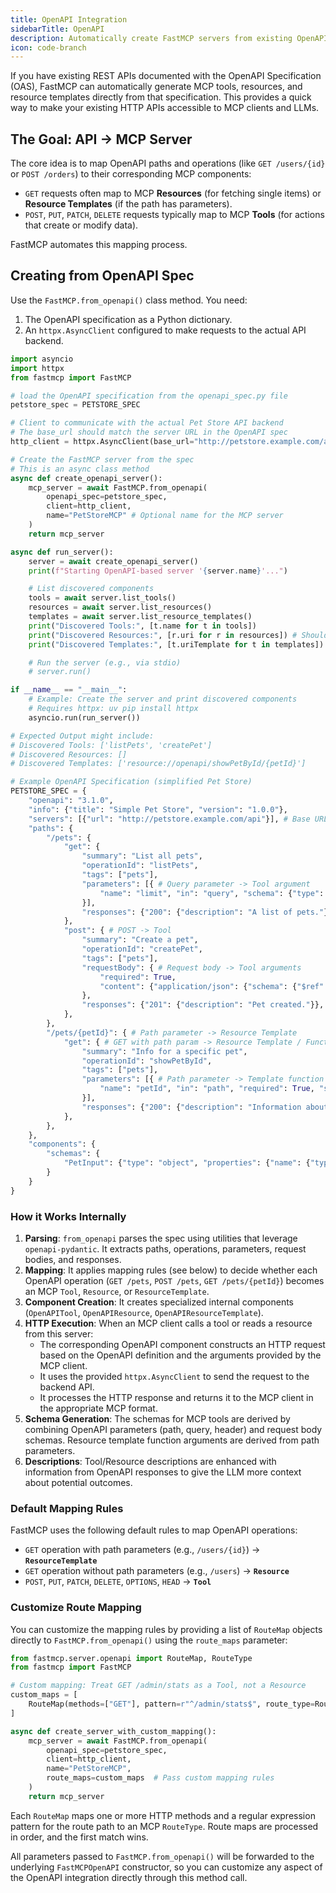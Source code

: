 ```yaml
---
title: OpenAPI Integration
sidebarTitle: OpenAPI
description: Automatically create FastMCP servers from existing OpenAPI specifications.
icon: code-branch
---
```


If you have existing REST APIs documented with the OpenAPI Specification (OAS), FastMCP can automatically generate MCP tools, resources, and resource templates directly from that specification. This provides a quick way to make your existing HTTP APIs accessible to MCP clients and LLMs.

## The Goal: API -> MCP Server

The core idea is to map OpenAPI paths and operations (like `GET /users/{id}` or `POST /orders`) to their corresponding MCP components:

-   `GET` requests often map to MCP **Resources** (for fetching single items) or **Resource Templates** (if the path has parameters).
-   `POST`, `PUT`, `PATCH`, `DELETE` requests typically map to MCP **Tools** (for actions that create or modify data).

FastMCP automates this mapping process.

## Creating from OpenAPI Spec

Use the `FastMCP.from_openapi()` class method. You need:

1.  The OpenAPI specification as a Python dictionary.
2.  An `httpx.AsyncClient` configured to make requests to the actual API backend.

<CodeGroup>

```python server.py
import asyncio
import httpx
from fastmcp import FastMCP

# load the OpenAPI specification from the openapi_spec.py file
petstore_spec = PETSTORE_SPEC

# Client to communicate with the actual Pet Store API backend
# The base_url should match the server URL in the OpenAPI spec
http_client = httpx.AsyncClient(base_url="http://petstore.example.com/api")

# Create the FastMCP server from the spec
# This is an async class method
async def create_openapi_server():
    mcp_server = await FastMCP.from_openapi(
        openapi_spec=petstore_spec,
        client=http_client,
        name="PetStoreMCP" # Optional name for the MCP server
    )
    return mcp_server

async def run_server():
    server = await create_openapi_server()
    print(f"Starting OpenAPI-based server '{server.name}'...")

    # List discovered components
    tools = await server.list_tools()
    resources = await server.list_resources()
    templates = await server.list_resource_templates()
    print("Discovered Tools:", [t.name for t in tools])
    print("Discovered Resources:", [r.uri for r in resources]) # Should be empty if no parameterless GETs
    print("Discovered Templates:", [t.uriTemplate for t in templates])

    # Run the server (e.g., via stdio)
    # server.run()

if __name__ == "__main__":
    # Example: Create the server and print discovered components
    # Requires httpx: uv pip install httpx
    asyncio.run(run_server())

# Expected Output might include:
# Discovered Tools: ['listPets', 'createPet']
# Discovered Resources: []
# Discovered Templates: ['resource://openapi/showPetById/{petId}']
```

```python openapi_spec.py
# Example OpenAPI Specification (simplified Pet Store)
PETSTORE_SPEC = {
    "openapi": "3.1.0",
    "info": {"title": "Simple Pet Store", "version": "1.0.0"},
    "servers": [{"url": "http://petstore.example.com/api"}], # Base URL for API calls
    "paths": {
        "/pets": {
            "get": {
                "summary": "List all pets",
                "operationId": "listPets",
                "tags": ["pets"],
                "parameters": [{ # Query parameter -> Tool argument
                    "name": "limit", "in": "query", "schema": {"type": "integer"}
                }],
                "responses": {"200": {"description": "A list of pets."}},
            },
            "post": { # POST -> Tool
                "summary": "Create a pet",
                "operationId": "createPet",
                "tags": ["pets"],
                "requestBody": { # Request body -> Tool arguments
                    "required": True,
                    "content": {"application/json": {"schema": {"$ref": "#/components/schemas/PetInput"}}}
                },
                "responses": {"201": {"description": "Pet created."}},
            },
        },
        "/pets/{petId}": { # Path parameter -> Resource Template
            "get": { # GET with path param -> Resource Template / FunctionResource
                "summary": "Info for a specific pet",
                "operationId": "showPetById",
                "tags": ["pets"],
                "parameters": [{ # Path parameter -> Template function argument
                    "name": "petId", "in": "path", "required": True, "schema": {"type": "string"}
                }],
                "responses": {"200": {"description": "Information about the pet."}},
            },
        },
    },
    "components": {
        "schemas": {
            "PetInput": {"type": "object", "properties": {"name": {"type": "string"}, "tag": {"type": "string"}}},
        }
    }
}
``` 

</CodeGroup>

### How it Works Internally

1.  **Parsing**: `from_openapi` parses the spec using utilities that leverage `openapi-pydantic`. It extracts paths, operations, parameters, request bodies, and responses.
2.  **Mapping**: It applies mapping rules (see below) to decide whether each OpenAPI operation (`GET /pets`, `POST /pets`, `GET /pets/{petId}`) becomes an MCP `Tool`, `Resource`, or `ResourceTemplate`.
3.  **Component Creation**: It creates specialized internal components (`OpenAPITool`, `OpenAPIResource`, `OpenAPIResourceTemplate`).
4.  **HTTP Execution**: When an MCP client calls a tool or reads a resource from this server:
    *   The corresponding OpenAPI component constructs an HTTP request based on the OpenAPI definition and the arguments provided by the MCP client.
    *   It uses the provided `httpx.AsyncClient` to send the request to the backend API.
    *   It processes the HTTP response and returns it to the MCP client in the appropriate MCP format.
5.  **Schema Generation**: The schemas for MCP tools are derived by combining OpenAPI parameters (path, query, header) and request body schemas. Resource template function arguments are derived from path parameters.
6.  **Descriptions**: Tool/Resource descriptions are enhanced with information from OpenAPI responses to give the LLM more context about potential outcomes.

### Default Mapping Rules

FastMCP uses the following default rules to map OpenAPI operations:

-   `GET` operation with path parameters (e.g., `/users/{id}`) -> **`ResourceTemplate`**
-   `GET` operation without path parameters (e.g., `/users`) -> **`Resource`**
-   `POST`, `PUT`, `PATCH`, `DELETE`, `OPTIONS`, `HEAD` -> **`Tool`**

### Customize Route Mapping

You can customize the mapping rules by providing a list of `RouteMap` objects directly to `FastMCP.from_openapi()` using the `route_maps` parameter:

```python
from fastmcp.server.openapi import RouteMap, RouteType
from fastmcp import FastMCP

# Custom mapping: Treat GET /admin/stats as a Tool, not a Resource
custom_maps = [
    RouteMap(methods=["GET"], pattern=r"^/admin/stats$", route_type=RouteType.TOOL)
]

async def create_server_with_custom_mapping():
    mcp_server = await FastMCP.from_openapi(
        openapi_spec=petstore_spec,
        client=http_client,
        name="PetStoreMCP",
        route_maps=custom_maps  # Pass custom mapping rules
    )
    return mcp_server
```

Each `RouteMap` maps one or more HTTP methods and a regular expression pattern for the route path to an MCP `RouteType`. Route maps are processed in order, and the first match wins.

All parameters passed to `FastMCP.from_openapi()` will be forwarded to the underlying `FastMCPOpenAPI` constructor, so you can customize any aspect of the OpenAPI integration directly through this method call.

